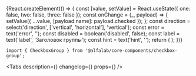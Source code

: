 


<Meta
    title='Компоненты/CheckboxGroup'
    component={CheckboxGroup}
/>


<!-- Canvas -->

<Story name='CheckboxGroup'>
    {React.createElement(() => {
        const [value, setValue] = React.useState({ one: false, two: false, three: false });
        const onChange = (_, payload) => {
            setValue({ ...value, [payload.name]: payload.checked });
        };
        const direction = select('direction', ['vertical', 'horizontal'], 'vertical');
        const error = text('error', '');
        const disabled = boolean('disabled', false);
        const label = text('label', 'Заголовок группы');
        const hint = text('hint', '');
        return (
            <CheckboxGroup
                label={label}
                hint={hint}
                onChange={onChange}
                direction={direction}
                error={error}
                disabled={disabled}
            >
                <Checkbox label='Первый вариант' name='one' checked={value.one} />
                <Checkbox label='Второй вариант' name='two' checked={value.two} />
                <Checkbox label='Третий вариант' name='three' checked={value.three} />
            </CheckboxGroup>
        );
    })}
</Story>


<!-- Docs -->

<ComponentHeader
    name='CheckboxGroup'
    version={version}
    package='@alfalab/core-components/checkbox-group'
    stage={2}
    design='https://www.figma.com/file/hqSP3L6qu8UcL3sf18Su1M/Web-Components?node-id=83%3A306'
/>

```tsx
import { CheckboxGroup } from '@alfalab/core-components/checkbox-group';
```

<Tabs
    description={<Description />}
    changelog={<Changelog />}
    props={<Props of={CheckboxGroup} />}
/>
